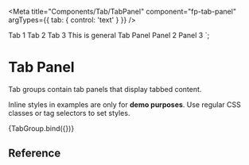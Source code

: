 
<Meta
  title="Components/Tab/TabPanel"
  component="fp-tab-panel"
  argTypes={{
    tab: {
        control: 'text'
    }
  }}
/>

  <fp-tab-group>
    <fp-tab name="test-1" slot="tabs">Tab 1</fp-tab>
    <fp-tab name="test-2" slot="tabs">Tab 2</fp-tab>
    <fp-tab name="test-3" slot="tabs">Tab 3</fp-tab>
    <fp-tab-panel tab="test-1">This is general Tab Panel</fp-tab-panel>
    <fp-tab-panel tab="test-2">Panel 2</fp-tab-panel>
    <fp-tab-panel tab="test-3">Panel 3</fp-tab-panel>
  </fp-tab-group>`;

# Tab Panel
Tab groups contain tab panels that display tabbed content.

<fp-alert variant="warning" icon>Inline styles in examples are only for **demo purposes**. Use regular CSS classes or tag selectors to set styles.</fp-alert>

<Canvas>
<Story name="Basic Usage">
    {TabGroup.bind({})}
  </Story>
</Canvas>

## Reference

<ArgsTable of="fp-tab-panel" />

